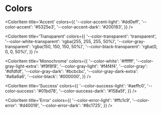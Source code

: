 
# Colors

<ColorPalette>
<ColorItem
  title='Primary'
  colors={{
    '--color-primary-light-extra': '#e3f3ff',
    '--color-primary-light': '#9fd7ff',
    '--color-primary': '#0079d1',
    '--color-primary-dark': '#003a70',
  }}
/>

<ColorItem
  title='Accent'
  colors={{
    '--color-accent-light': '#dd0eff',
    '--color-accent': '#5325e3',
    '--color-accent-dark': '#200183',
  }}
/>

<ColorItem
  title='Transparent'
  colors={{
    '--color-transparent': 'transparent',
    '--color-white-transparent': 'rgba(255, 255, 255, 50%)',
    '--color-gray-transparent': 'rgba(150, 150, 150, 50%)',
    '--color-black-transparent': 'rgba(0, 0, 0, 50%)',
  }}
/>

<ColorItem
  title='Monochrome'
  colors={{
    '--color-white': '#ffffff',
    '--color-gray-light-extra': '#f9f8f8',
    '--color-gray-light': '#f4f4f4',
    '--color-gray': '#dfdfdf',
    '--color-gray-dark': '#bcbcbc',
    '--color-gray-dark-extra': '#a6a6a6',
    '--color-black': '#000000',
  }}
/>

<ColorItem
  title='Success'
  colors={{
    '--color-success-light': '#aeffc0',
    '--color-success': '#01bd78',
    '--color-success-dark': '#158a5f',
  }}
/>

<ColorItem
    title='Error'
    colors={{
      '--color-error-light': '#ffc1c9',
      '--color-error': '#d40019',
      '--color-error-dark': '#8c1725',
    }}
/>
</ColorPalette>
